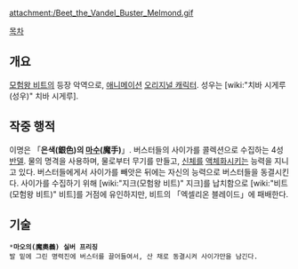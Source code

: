 {{{+1 メルモンド / Melmond }}}

attachment:/Beet_the_Vandel_Buster_Melmond.gif

[[목차]]

== 개요 ==
[[모험왕 비트]]의 등장 악역으로, [[애니메이션]] [[오리지널 캐릭터]]. 성우는 [wiki:"치바 시게루(성우)" 치바 시게루].

== 작중 행적 ==
이명은 「'''은색(銀色)의 [[마수]](魔手)'''」. 버스터들의 사이가를 콜렉션으로 수집하는 4성 [[반델]]. 물의 명격을 사용하며, 물로부터 무기를 만들고, [[신체]]를 [[액체]]화시키는 능력을 지니고 있다. 버스터들에게서 사이가를 빼앗은 뒤에는 자신의 능력으로 버스터들을 동결시킨다. 사이가를 수집하기 위해 [wiki:"지크(모험왕 비트)" 지크]를 납치함으로 [wiki:"비트(모험왕 비트)" 비트]를 거점에 유인하지만, 비트의 「엑셀리온 블레이드」에 패배한다.

== 기술 ==
 *'''마오의(魔奧義) 실버 프리징'''
 발 밑에 그린 명력진에 버스터를 끌어들여서, 산 채로 동결시켜 사이가만을 남긴다.
